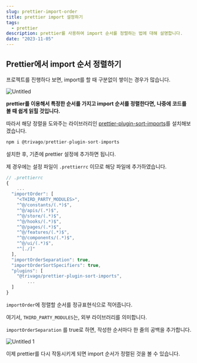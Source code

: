 ```yaml
---
slug: prettier-import-order
title: prettier import 설정하기
tags:
  - prettier
description: prettier를 사용하여 import 순서를 정렬하는 법에 대해 설명합니다.
date: "2023-11-05"
---
```


## Prettier에서 import 순서 정렬하기

프로젝트를 진행하다 보면, import를 할 때 구분없이 쌓이는 경우가 많습니다.

<Image alt="Untitled" src="./Untitled.png" />

**prettier를 이용해서 특정한 순서를 가지고 import 순서를 정렬한다면, 나중에 코드를 볼 때 쉽게 읽힐 것입니다.**

따라서 해당 정렬을 도와주는 라이브러리인 [prettier-plugin-sort-imports](https://www.notion.so/prettier-import-69708ea50cfd45aa93ec83f7d2b9a566?pvs=21)를 설치해보겠습니다.

```jsx
npm i @trivago/prettier-plugin-sort-imports
```

설치한 후, 기존에 prettier 설정에 추가하면 됩니다.

제 경우에는 설정 파일이 `.prettierrc` 이므로 해당 파일에 추가하였습니다.

```jsx
// .prettierrc
{
	...
  "importOrder": [
    "<THIRD_PARTY_MODULES>",
    "^@/constants/(.*)$",
    "^@/apis/(.*)$",
    "^@/store/(.*)$",
    "^@/hooks/(.*)$",
    "^@/pages/(.*)$",
    "^@/features/(.*)$",
    "^@/components/(.*)$",
    "^@/ui/(.*)$",
    "^[./]"
  ],
  "importOrderSeparation": true,
  "importOrderSortSpecifiers": true,
  "plugins": [
    "@trivago/prettier-plugin-sort-imports",
		...
  ]
}
```

`importOrder`에 정렬할 순서를 정규표현식으로 적어줍니다.

여기서, `THIRD_PARTY_MODULES`는, 외부 라이브러리를 의미합니다.

`importOrderSeparation` 를 true로 하면, 작성한 순서마다 한 줄의 공백을 추가합니다.

<Image alt="Untitled 1" src="./Untitled 1.png" />

이제 prettier를 다시 작동시키게 되면 import 순서가 정렬된 것을 볼 수 있습니다.
